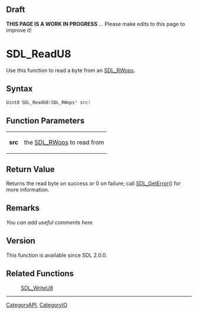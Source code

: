 == Draft ==

'''THIS PAGE IS A WORK IN PROGRESS''' ... Please make edits to this page to improve it!


<!-- #*^*^*^*^*See http://wiki.libsdl.org/moin.cgi/SGFunctions for details on editing this page*^*^*^*^* -->


= SDL_ReadU8 =
Use this function to read a byte from an [[SDL_RWops]].




== Syntax ==
<syntaxhighlight lang='c++'>
Uint8 SDL_ReadU8(SDL_RWops* src)
</syntaxhighlight>


== Function Parameters ==
{|
|'''src'''
|the [[SDL_RWops]] to read from
|}


== Return Value ==
Returns the read byte on success or 0 on failure; call [[SDL_GetError]]() for more information.



== Remarks ==
''You can add useful comments here''

<!-- #Leave this section as-is unless you have a remark to put in.  In that case, replace ''You can add useful comments here'' with your remark(s) following the Style Guide instructions.  Leave the rest of the markup alone and delete this comment. -->

== Version ==
This function is available since SDL 2.0.0.


== Related Functions ==
:[[SDL_WriteU8]]
<!-- #Remove this section if empty -->

----
[[CategoryAPI]], [[CategoryIO]]
<!-- #See the Style Guide for instructions on editing the footer. -->
